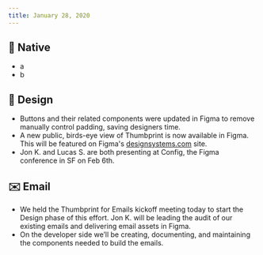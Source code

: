 ```yaml
---
title: January 28, 2020
---
```


## 📱 Native

-   a
-   b

## 🍭 Design

-   Buttons and their related components were updated in Figma to remove manually control padding, saving designers time.
-   A new public, birds-eye view of Thumbprint is now available in Figma. This will be featured on Figma's [designsystems.com](https://designsystems.com) site.
-   Jon K. and Lucas S. are both presenting at Config, the Figma conference in SF on Feb 6th.

## ✉️ Email

-   We held the Thumbprint for Emails kickoff meeting today to start the Design phase of this effort. Jon K. will be leading the audit of our existing emails and delivering email assets in Figma.
-   On the developer side we’ll be creating, documenting, and maintaining the components needed to build the emails.
